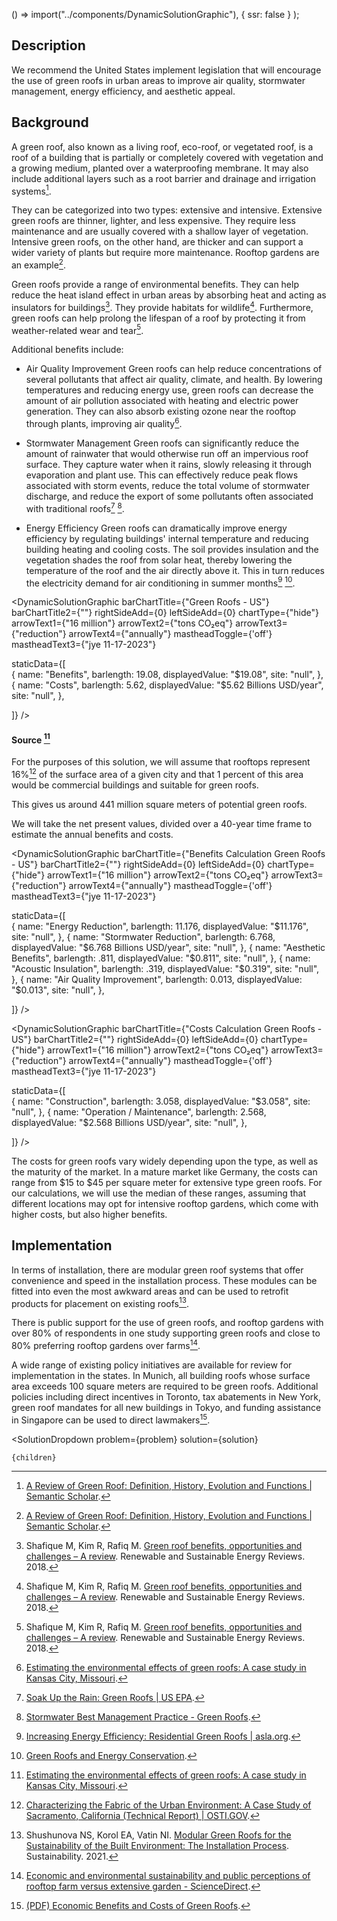 

  () => import("../components/DynamicSolutionGraphic"),
  { ssr: false }
);


## Description

We recommend the United States implement legislation that will encourage the use of green roofs in urban areas to improve air quality, stormwater management, energy efficiency, and aesthetic appeal. 

## Background

A green roof, also known as a living roof, eco-roof, or vegetated roof, is a roof of a building that is partially or completely covered with vegetation and a growing medium, planted over a waterproofing membrane. It may also include additional layers such as a root barrier and drainage and irrigation systems[^"13"]. 

They can be categorized into two types: extensive and intensive. Extensive green roofs are thinner, lighter, and less expensive. They require less maintenance and are usually covered with a shallow layer of vegetation. Intensive green roofs, on the other hand, are thicker and can support a wider variety of plants but require more maintenance. Rooftop gardens are an example[^"13"].

Green roofs provide a range of environmental benefits. They can help reduce the heat island effect in urban areas by absorbing heat and acting as insulators for buildings[^"14"]. They provide habitats for wildlife[^"14"]. Furthermore, green roofs can help prolong the lifespan of a roof by protecting it from weather-related wear and tear[^"14"].

Additional benefits include:

- Air Quality Improvement
Green roofs can help reduce concentrations of several pollutants that affect air quality, climate, and health. By lowering temperatures and reducing energy use, green roofs can decrease the amount of air pollution associated with heating and electric power generation. They can also absorb existing ozone near the rooftop through plants, improving air quality[^"1"].

- Stormwater Management
Green roofs can significantly reduce the amount of rainwater that would otherwise run off an impervious roof surface. They capture water when it rains, slowly releasing it through evaporation and plant use. This can effectively reduce peak flows associated with storm events, reduce the total volume of stormwater discharge, and reduce the export of some pollutants often associated with traditional roofs[^"3"] [^"4"].

- Energy Efficiency
Green roofs can dramatically improve energy efficiency by regulating buildings' internal temperature and reducing building heating and cooling costs. The soil provides insulation and the vegetation shades the roof from solar heat, thereby lowering the temperature of the roof and the air directly above it. This in turn reduces the electricity demand for air conditioning in summer months[^"5"] [^"6"].



<DynamicSolutionGraphic
  barChartTitle={"Green Roofs - US"}
  barChartTitle2={""}
  rightSideAdd={0}
  leftSideAdd={0}
  chartType={"hide"}
  arrowText1={"16 million"}
  arrowText2={"tons CO₂eq"}
  arrowText3={"reduction"}
  arrowText4={"annually"}
  mastheadToggle={'off'}
  mastheadText3={"jye 11-17-2023"}
  
  
  staticData={[   
     {
      name: "Benefits",
      barlength: 19.08,
      displayedValue: "$19.08",
      site: "null",
    },
    {
      name: "Costs",
      barlength: 5.62,
      displayedValue: "$5.62 Billions USD/year",
      site: "null",
    },
        
  ]}
/>
#### Source [^"1"]

For the purposes of this solution, we will assume that rooftops represent 16%[^"18"] of the surface area of a given city and that 1 percent of this area would be commercial buildings and suitable for green roofs. 

This gives us around 441 million square meters of potential green roofs. 

We will take the net present values, divided over a 40-year time frame to estimate the annual benefits and costs.


<DynamicSolutionGraphic
  barChartTitle={"Benefits Calculation Green Roofs - US"}
  barChartTitle2={""}
  rightSideAdd={0}
  leftSideAdd={0}
  chartType={"hide"}
  arrowText1={"16 million"}
  arrowText2={"tons CO₂eq"}
  arrowText3={"reduction"}
  arrowText4={"annually"}
  mastheadToggle={'off'}
  mastheadText3={"jye 11-17-2023"}
  
  
  staticData={[   
     {
      name: "Energy Reduction",
      barlength: 11.176,
      displayedValue: "$11.176",
      site: "null",
    },
    {
      name: "Stormwater Reduction",
      barlength: 6.768,
      displayedValue: "$6.768 Billions USD/year",
      site: "null",
    },
        {
      name: "Aesthetic Benefits",
      barlength: .811,
      displayedValue: "$0.811",
      site: "null",
    },
        {
      name: "Acoustic Insulation",
      barlength: .319,
      displayedValue: "$0.319",
      site: "null",
    },
        {
      name: "Air Quality Improvement",
      barlength: 0.013,
      displayedValue: "$0.013",
      site: "null",
    },
        
  ]}
/>

<DynamicSolutionGraphic
  barChartTitle={"Costs Calculation Green Roofs - US"}
  barChartTitle2={""}
  rightSideAdd={0}
  leftSideAdd={0}
  chartType={"hide"}
  arrowText1={"16 million"}
  arrowText2={"tons CO₂eq"}
  arrowText3={"reduction"}
  arrowText4={"annually"}
  mastheadToggle={'off'}
  mastheadText3={"jye 11-17-2023"}
  
  
  staticData={[   
     {
      name: "Construction",
      barlength: 3.058,
      displayedValue: "$3.058",
      site: "null",
    },
    {
      name: "Operation / Maintenance",
      barlength: 2.568,
      displayedValue: "$2.568 Billions USD/year",
      site: "null",
    },
        
  ]}
/>

The costs for green roofs vary widely depending upon the type, as well as the maturity of the market. In a mature market like Germany, the costs can range from $15 to $45 per square meter for extensive type green roofs. For our calculations, we will use the median of these ranges, assuming that different locations may opt for intensive rooftop gardens, which come with higher costs, but also higher benefits.


## Implementation

In terms of installation, there are modular green roof systems that offer convenience and speed in the installation process. These modules can be fitted into even the most awkward areas and can be used to retrofit products for placement on existing roofs[^"15"]. 

There is public support for the use of green roofs, and rooftop gardens with over 80% of respondents in one study supporting green roofs and close to 80% preferring rooftop gardens over farms[^"19"]. 

A wide range of existing policy initiatives are available for review for implementation in the states. In Munich, all building roofs whose surface area exceeds 100 square meters are required to be green roofs. Additional policies including direct incentives in Toronto, tax abatements in New York, green roof mandates for all new buildings in Tokyo, and funding assistance in Singapore can be used to direct lawmakers[^"11"].



[^"1"]:  [Estimating the environmental effects of green roofs: A case study in Kansas City, Missouri](https://www.epa.gov/sites/default/files/2018-09/documents/greenroofs_casestudy_kansascity.pdf). 
[^"2"]:  [Green Roof Heat Transfer and Thermal Performance Analysis](http://www.cmu.edu/environment/campus-green-design/green-roofs/documents/heat-transfer-and-thermal-performance-analysis.pdf). 
[^"3"]:  [Soak Up the Rain: Green Roofs | US EPA](https://www.epa.gov/soakuptherain/soak-rain-green-roofs). 
[^"4"]:  [Stormwater Best Management Practice - Green Roofs](https://www.epa.gov/system/files/documents/2021-11/bmp-green-roofs.pdf). 
[^"5"]:  [Increasing Energy Efficiency: Residential Green Roofs | asla.org](https://www.asla.org/residentialgreenroofs.aspx). 
[^"6"]:  [Green Roofs and Energy Conservation](https://livingroofs.org/energy-conservation/). 
[^"7"]:  [Commercial buildings U.S. by year constructed | Statista](https://www.statista.com/statistics/936960/number-of-commercial-buildings-in-the-us-by-year-constructed/). 
[^"8"]:  [Commercial buildings U.S. by year constructed | Statista](https://www.statista.com/statistics/936960/number-of-commercial-buildings-in-the-us-by-year-constructed/). 
[^"9"]:  [Green roofs are saving green dollars - Spartan Newsroom](https://news.jrn.msu.edu/2023/10/green-roofs-are-saving-green-dollars/). 
[^"10"]:  [Sustainable green roofs: a comprehensive review of influential factors | SpringerLink](https://link.springer.com/article/10.1007/s11356-022-23405-x). 
[^"11"]:  [(PDF) Economic Benefits and Costs of Green Roofs](https://www.researchgate.net/publication/323620867_Economic_Benefits_and_Costs_of_Green_Roofs). 
[^"12"]:  [Economic and environmental sustainability and public perceptions of rooftop farm versus extensive garden - ScienceDirect](https://www.sciencedirect.com/science/article/abs/pii/S0360132318306048). 
[^"13"]:  [A Review of Green Roof: Definition, History, Evolution and Functions | Semantic Scholar](https://www.semanticscholar.org/paper/A-Review-of-Green-Roof%3A-Definition%2C-History%2C-and-Abass-Ismail/1b0cc7e6583d6aea6a0f5696fc28348730121877). 
[^"14"]: Shafique M, Kim R, Rafiq M. [Green roof benefits, opportunities and challenges – A review](https://www.sciencedirect.com/science/article/abs/pii/S136403211830217X?via%3Dihub). Renewable and Sustainable Energy Reviews. 2018. 
[^"15"]: Shushunova NS, Korol EA, Vatin NI. [Modular Green Roofs for the Sustainability of the Built Environment: The Installation Process](https://www.mdpi.com/2071-1050/13/24/13749). Sustainability. 2021. 
[^"16"]:  [U.S. Cities Factsheet | Center for Sustainable Systems](https://css.umich.edu/publications/factsheets/built-environment/us-cities-factsheet#:~:text=Urban%20land%20area%20is%20106%2C386,more%20than%20double%20by%202060.&text=The%20average%20population%20density%20of,94%20people%20per%20square%20mile.). 
[^"17"]:  [Analyzing the land cover of an urban environment using high-resolution orthophotos | HEATISLAND](https://dx.doi.org/10.1016/S0169-2046(02)00165-2). 
[^"18"]:  [Characterizing the Fabric of the Urban Environment: A Case Study of Sacramento, California (Technical Report) | OSTI.GOV](https://www.osti.gov/biblio/764362). 
[^"19"]:  [Economic and environmental sustainability and public perceptions of rooftop farm versus extensive garden - ScienceDirect](https://www.sciencedirect.com/science/article/abs/pii/S0360132318306048). 

  <SolutionDropdown 
    problem={problem} 
    solution={solution}
  >
    {children}
  </SolutionDropdown>
